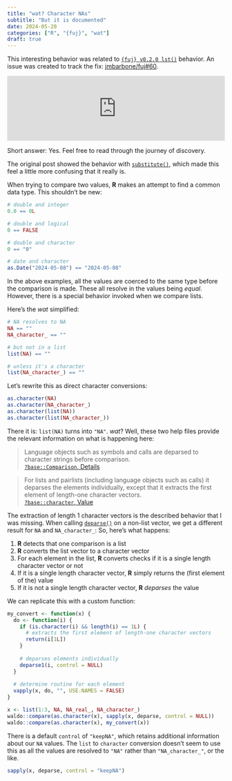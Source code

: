 ```yaml
---
title: "wat? Character NAs"
subtitle: "But it is documented"
date: 2024-05-20
categories: ["R", "{fuj}", "wat"]
draft: true
---
```


::: {.callout-note}
This interesting behavior was related to [`{fuj} v0.2.0 lst()`](https://github.com/jmbarbone/fuj/blob/v0.2.0/R/list.R) behavior.
An issue was created to track the fix: [jmbarbone/fuj#60](https://github.com/jmbarbone/fuj/issues/60).
:::

<iframe src="https://fosstodon.org/@barbone/112401680792851241/embed" class="mastodon-embed" style="max-width: 100%; border: 0" width="800" allowfullscreen="allowfullscreen"></iframe><script src="https://fosstodon.org/embed.js" async="async"></script>

Short answer: Yes.
Feel free to read through the journey of discovery.

The original post showed the behavior with [`substitute()`](https://rdrr.io/r/base/substitute.html), which made this feel a little more confusing that it really is.

When trying to compare two values, **R** makes an attempt to find a common data type.
This shouldn't be new:

```r
# double and integer
0.0 == 0L

# double and logical
0 == FALSE

# double and character
0 == "0"

# date and character
as.Date("2024-05-08") == "2024-05-08"
```

In the above examples, all the values are coerced to the same type before the comparison is made.
These all resolve in the values being _equal_.
However, there is a special behavior invoked when we compare lists.

Here's the _wat_ simplified:

```r
# NA resolves to NA
NA == ""
NA_character_ == ""

# but not in a list
list(NA) == ""

# unless it's a character
list(NA_character_) == ""
```

Let's rewrite this as direct character conversions:

```r
as.character(NA)
as.character(NA_character_)
as.character(list(NA))
as.character(list(NA_character_))
```

There it is: `list(NA)` turns into `"NA"`. 
_wat_?
Well, these two help files provide the relevant information on what is happening here:

> Language objects such as symbols and calls are deparsed to character strings before comparison.  
[`?base::Comparison`, Details](https://rdrr.io/r/base/Comparison.html)

> For lists and pairlists (including language objects such as calls) it deparses the elements individually, except that it extracts the first element of length-one character vectors.  
[`?base::character`, Value](https://rdrr.io/r/base/character.html)

The extraction of length 1 character vectors is the described behavior that I was missing.
When calling [`deparse()`](https://rdrr.io/r/base/deparse.html) on a non-list vector, we get a different result for `NA` and `NA_character_`:
So, here's what happens:

1. **R** detects that one comparison is a list
2. **R** converts the list vector to a character vector
3. For each element in the list, **R** converts checks if it is a single length character vector or not
4. If it is a single length character vector, **R** simply returns the (first element of the) value 
5. If it is not a single length character vector, **R** _deparses_ the value

We can replicate this with a custom function:

```r
my_convert <- function(x) {
  do <- function(i) {
    if (is.character(i) && length(i) == 1L) {
      # extracts the first element of length-one character vectors
      return(i[1L])
    }
    
    # deparses elements individually
    deparse1(i, control = NULL)
  }
  
  # determine routine for each element
  vapply(x, do, "", USE.NAMES = FALSE)
}

x <- list(1:3, NA, NA_real_, NA_character_)
waldo::compare(as.character(x), sapply(x, deparse, control = NULL))
waldo::compare(as.character(x), my_convert(x))
```

::: {.callout-tip}
There is a default `control` of `"keepNA"`, which retains additional information about our `NA` values.
The `list` to `character` conversion doesn't seem to use this as all the values are resolved to `"NA"` rather than `"NA_character_"`, or the like.

```r
sapply(x, deparse, control = "keepNA")
```
:::
